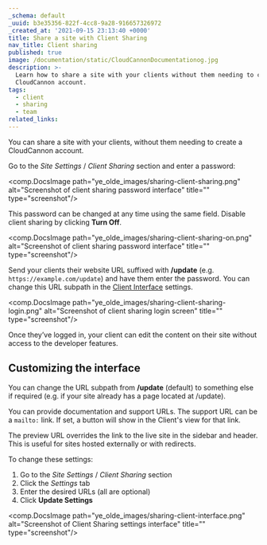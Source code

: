 ```yaml
---
_schema: default
_uuid: b3e35356-822f-4cc8-9a28-916657326972
_created_at: '2021-09-15 23:13:40 +0000'
title: Share a site with Client Sharing
nav_title: Client sharing
published: true
image: /documentation/static/CloudCannonDocumentationog.jpg
description: >-
  Learn how to share a site with your clients without them needing to create a
  CloudCannon account.
tags:
  - client
  - sharing
  - team
related_links:
---
```

You can share a site with your clients, without them needing to create a CloudCannon account.

Go to the *Site Settings* / *Client Sharing* section and enter a password:

<comp.DocsImage path="ye_olde_images/sharing-client-sharing.png" alt="Screenshot of client sharing password interface" title="" type="screenshot"/>

This password can be changed at any time using the same field. Disable client sharing by clicking **Turn Off**.

<comp.DocsImage path="ye_olde_images/sharing-client-sharing-on.png" alt="Screenshot of client sharing password interface" title="" type="screenshot"/>

Send your clients their website URL suffixed with **/update** (e.g. `https://example.com/update`) and have them enter the password. You can change this URL subpath in the [Client Interface](#customizing-the-interface) settings.

<comp.DocsImage path="ye_olde_images/sharing-client-sharing-login.png" alt="Screenshot of client sharing login screen" title="" type="screenshot"/>

Once they’ve logged in, your client can edit the content on their site without access to the developer features.

## Customizing the interface

You can change the URL subpath from **/update** (default) to something else if required (e.g. if your site already has a page located at /update).

You can provide documentation and support URLs. The support URL can be a `mailto:` link. If set, a button will show in the Client's view for that link.

The preview URL overrides the link to the live site in the sidebar and header. This is useful for sites hosted externally or with redirects.

To change these settings:

1. Go to the *Site Settings* / *Client Sharing* section
2. Click the *Settings* tab
3. Enter the desired URLs (all are optional)
4. Click **Update Settings**

<comp.DocsImage path="ye_olde_images/sharing-client-interface.png" alt="Screenshot of Client Sharing settings interface" title="" type="screenshot"/>